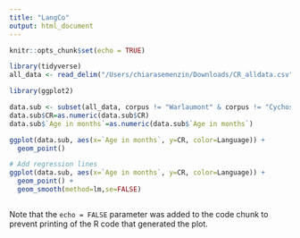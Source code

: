 ```yaml
---
title: "LangCo"
output: html_document
---
```


```r
knitr::opts_chunk$set(echo = TRUE)
```

```r
library(tidyverse)
all_data <- read_delim("/Users/chiarasemenzin/Downloads/CR_alldata.csv", delim=';',col_types = cols(.default = "c"))
```

```r
library(ggplot2)

data.sub <- subset(all_data, corpus != "Warlaumont" & corpus != "Cychosz" & `Age in months`<=50)
data.sub$CR=as.numeric(data.sub$CR)
data.sub$`Age in months`=as.numeric(data.sub$`Age in months`)

ggplot(data.sub, aes(x=`Age in months`, y=CR, color=Language)) +
  geom_point()

# Add regression lines
ggplot(data.sub, aes(x=`Age in months`, y=CR, color=Language)) +
  geom_point() + 
  geom_smooth(method=lm,se=FALSE)



```

Note that the `echo = FALSE` parameter was added to the code chunk to prevent printing of the R code that generated the plot.
